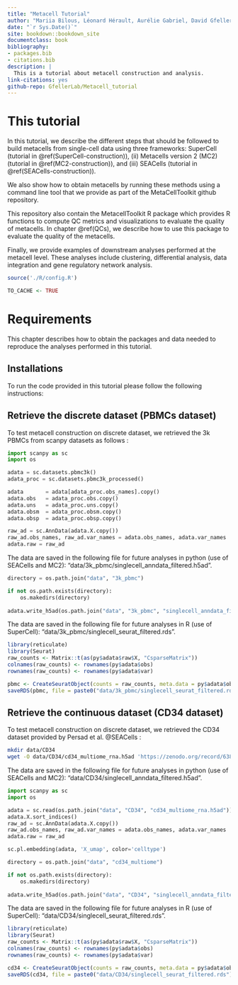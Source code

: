 ```yaml
--- 
title: "Metacell Tutorial"
author: "Mariia Bilous, Léonard Hérault, Aurélie Gabriel, David Gfeller"
date: "`r Sys.Date()`"
site: bookdown::bookdown_site
documentclass: book
bibliography:
- packages.bib
- citations.bib
description: |
  This is a tutorial about metacell construction and analysis.
link-citations: yes
github-repo: GfellerLab/Metacell_tutorial
---
```


# This tutorial

In this tutorial, we describe the different steps that should be followed to build metacells from single-cell data using three frameworks:
SuperCell (tutorial in \@ref(SuperCell-construction)), (ii) Metacells version 2 (MC2) (tutorial in \@ref(MC2-construction)), and (iii) SEACells (tutorial in \@ref(SEACells-construction)).

We also show how to obtain metacells by running these methods using a command line tool that we provide as part of the MetaCellToolkit github repository.

This repository also contain the MetacellToolkit R package which provides R functions to compute QC metrics and visualizations to evaluate the quality of metacells.
In chapter \@ref(QCs), we describe how to use this package to evaluate the quality of the metacells.

Finally, we provide examples of downstream analyses performed at the metacell level. These analyses include clustering, differential analysis, data integration and gene regulatory network analysis.

```r
source('./R/config.R')
```

```r
TO_CACHE <- TRUE
```

# Requirements 

This chapter describes how to obtain the packages and data needed to reproduce the analyses performed in this tutorial.

## Installations {#installations}

To run the code provided in this tutorial please follow the following instructions:


<!-- ```{r, eval = FALSE} -->
<!-- install.packages('reticulate') # to run Python -->
<!-- ``` -->

<!-- Then, we need to setup virtual environment -->

<!-- ```{bash, eval = FALSE} -->
<!-- pip install virtualenv -->
<!-- cd <Path_to_Metacell_tutorial> -->
<!-- virtualenv my_env -->
<!-- source my_env/bin/activate -->

<!-- # Installing SEACells, pip install installs old version, that does not work for me, thus install from git -->
<!-- git clone https://github.com/dpeerlab/SEACells.git -->
<!-- cd SEACells -->
<!-- python setup.py install -->
<!-- cd .. -->
<!-- pip install -r SEACells_requirements.txt  -->
<!-- pip install ipywidgets -->
<!-- pip install jupyter -->

<!-- # or pip install git+https://github.com/dpeerlab/SEACells -->

<!-- # Install MC2 -->
<!-- pip install git+https://github.com/tanaylab/metacells -->

<!-- # in project dir -->
<!-- echo 'RETICULATE_PYTHON=my_env/bin/python' > '.Renviron' -->

<!-- # restart RStudio and open 'Metacell_tutorial.Rproj' -->

<!-- ``` -->


<!-- ## Render book  -->

<!-- The function to render book is `bookdown::render_book()`, this will take some time, as it will execute all the chunks in the book, there is an option to cache some chunks, but we have to make sure that cached chunks do not share variables with non-cached chunks (it will raise an error anyway).  -->

<!-- `bookdown::preview_chapter()` renders a chapter. -->

<!-- ```{r, eval = T} -->
<!-- # library('reticulate') # to run Python -->
<!-- # use_python("/home/gabriela/miniconda3/envs/seacells/bin/python3.8") -->

<!-- ``` -->

## Retrieve the discrete dataset (PBMCs dataset) {#PBMC-data}

To test metacell construction on discrete dataset, we retrieved the 3k PBMCs from scanpy datasets as follows :
```python
import scanpy as sc 
import os

adata = sc.datasets.pbmc3k()
adata_proc = sc.datasets.pbmc3k_processed()

adata       = adata[adata_proc.obs_names].copy()
adata.obs   = adata_proc.obs.copy()
adata.uns   = adata_proc.uns.copy()
adata.obsm  = adata_proc.obsm.copy()
adata.obsp  = adata_proc.obsp.copy()

raw_ad = sc.AnnData(adata.X.copy())
raw_ad.obs_names, raw_ad.var_names = adata.obs_names, adata.var_names
adata.raw = raw_ad

```

<!-- We renormalize the data and and identify the most variable features. -->
<!-- ```{python, message = FALSE, cache = TO_CACHE} -->
<!-- # Normalize cells, log transform and compute highly variable genes -->
<!-- sc.pp.normalize_per_cell(adata) -->
<!-- sc.pp.log1p(adata) -->
<!-- sc.pp.highly_variable_genes(adata, n_top_genes=2000) -->
<!-- variable_genes=adata.var_names[adata.var.highly_variable].tolist() -->
<!-- ``` -->

<!-- We run PCA and UMAP to visualize the data. -->
<!-- Here we use 30 components to be consistent with the number of components used in the entire tutorial,  -->
<!-- but feel free to explore other number of principal components to use -->

<!-- ```{python dim-reduction, cache = TO_CACHE, message = FALSE, warning = FALSE} -->
<!-- n_comp    = 30 -->
<!-- sc.tl.pca(adata, n_comps=n_comp, use_highly_variable=True) -->

<!-- # Compute UMAP for visualization -->
<!-- sc.pp.neighbors(adata, n_neighbors=15, n_pcs=30) -->
<!-- sc.tl.umap(adata) -->
<!-- sc.pl.embedding(adata, 'X_umap', color='louvain') -->

<!-- ``` -->
The data are saved in the following file for future analyses in python (use of SEACells and MC2): "data/3k_pbmc/singlecell_anndata_filtered.h5ad".

```python
directory = os.path.join("data", "3k_pbmc")

if not os.path.exists(directory):
    os.makedirs(directory)
    
adata.write_h5ad(os.path.join("data", "3k_pbmc", "singlecell_anndata_filtered.h5ad"))
```

The data are saved in the following file for future analyses in R (use of SuperCell): "data/3k_pbmc/singlecell_seurat_filtered.rds".

```r
library(reticulate)
library(Seurat)
raw_counts <- Matrix::t(as(py$adata$raw$X, "CsparseMatrix"))
colnames(raw_counts) <- rownames(py$adata$obs)
rownames(raw_counts) <- rownames(py$adata$var)

pbmc <- CreateSeuratObject(counts = raw_counts, meta.data = py$adata$obs)
saveRDS(pbmc, file = paste0("data/3k_pbmc/singlecell_seurat_filtered.rds"))
```

<!-- ```{r, eval = T, collapse = TO_CACHE} -->
<!-- library(reticulate) -->
<!-- library(Seurat) -->
<!-- raw_counts <- Matrix::t(as(py$adata$raw$X, "CsparseMatrix")) -->
<!-- colnames(raw_counts) <- rownames(py$adata$obs) -->
<!-- rownames(raw_counts) <- rownames(py$adata$var) -->

<!-- # norm_counts <- Matrix::t(as(py$adata$X, "CsparseMatrix")) -->
<!-- # colnames(norm_counts) <- rownames(py$adata$obs) -->
<!-- # rownames(norm_counts) <- rownames(py$adata$var) -->

<!-- pbmc <- CreateSeuratObject(counts = raw_counts, meta.data = py$adata$obs) -->
<!-- # pbmc@assays$RNA@data <- norm_counts -->
<!-- # pbmc@misc[["sc.pca"]] <- py$adata$obsm$X_pca -->
<!-- # pbmc@misc[["sc.umap"]] <- py$adata$obsm$X_umap -->
<!-- # pbmc@misc[["variable_genes"]] <- py$variable_genes -->
<!-- saveRDS(pbmc, file = paste0("data/3k_pbmc/singlecell_seurat_filtered.rds")) -->
<!-- ``` -->


<!-- ## 10k PBMC -->
<!-- ```{bash, eval = FALSE, cache = TO_CACHE} -->
<!-- # Creat data folder and download demo data from 10X genomics -->
<!-- mkdir data/10k_pbmc/ -->
<!-- wget http://cf.10xgenomics.com/samples/cell-exp/3.0.0/pbmc_10k_v3/pbmc_10k_v3_filtered_feature_bc_matrix.tar.gz -O data/10k_pbmc/pbmc_10k_v3_filtered_feature_bc_matrix.tar.gz -->
<!-- cd data/10k_pbmc/; tar -xzf pbmc_10k_v3_filtered_feature_bc_matrix.tar.gz -->
<!-- ``` -->

<!-- ```{python, eval = T, collapse = T, cache = TO_CACHE} -->
<!-- import scanpy as sc  -->
<!-- import os -->
<!-- adata = sc.read_10x_mtx(os.path.join("data", "10k_pbmc", "filtered_feature_bc_matrix")) -->
<!-- adata.var_names_make_unique() -->
<!-- adata -->
<!-- adata.X.sort_indices() -->

<!-- # # Filter cells based on min nb of genes and filter genes baased on min nb of cells -->
<!-- # sc.pp.filter_cells(adata, min_genes=200) -->
<!-- # sc.pp.filter_genes(adata, min_cells=3) -->

<!-- # Filter out doublets  -->
<!-- # sc.external.pp.scrublet(adata) #estimates doublets -->
<!-- # adata = adata[adata.obs['predicted_doublet'] == False] #do the actual filtering -->
<!-- # adata -->

<!-- raw_ad = sc.AnnData(adata.X.copy()) -->
<!-- raw_ad.obs_names, raw_ad.var_names = adata.obs_names, adata.var_names -->
<!-- adata.raw = raw_ad -->


<!-- sc.pl.embedding(adata, 'X_umap', color='celltype') -->

<!-- directory = os.path.join("data", "10k_pbmc") -->

<!-- if not os.path.exists(directory): -->
<!--     os.makedirs(directory) -->

<!-- adata.write_h5ad(os.path.join("data", "10k_pbmc", "singlecell_anndata_filtered.h5ad")) -->
<!-- ``` -->

<!-- ```{r pbmc10k, cache = TO_CACHE, message = FALSE, warning = FALSE} -->
<!-- library(SeuratData) -->
<!-- # InstallData("pbmcMultiome") -->
<!-- pbmc.rna <- LoadData("pbmcMultiome", "pbmc.rna") -->
<!-- pbmc.rna <- pbmc.rna[,pbmc.rna$seurat_annotations != "filtered"]  -->
<!-- pbmc.rna@meta.data$seurat_annotations <- plyr::revalue(pbmc.rna@meta.data$seurat_annotations , -->
<!--                                                        c("CD8 TEM_1" = "CD8", -->
<!--                                                          "CD8 TEM_2" = "CD8", -->
<!--                                                          "Intermediate B" = "B", -->
<!--                                                          "Naive B" = "B", -->
<!--                                                          "Memory B" = "B", -->
<!--                                                          "CD4 Naive" = "CD4", "CD4 TCM" = "CD4",  -->
<!--                                                          "CD4 TEM" = "CD4", "Treg" = "CD4", -->
<!--                                                          "CD8 Naive" = "CD8" -->
<!--                                                          )) -->
<!-- # library(Seurat) -->
<!-- # pbmc.rna <- NormalizeData(pbmc.rna, normalization.method = "LogNormalize") -->
<!-- # pbmc.rna <- FindVariableFeatures(pbmc.rna, nfeatures = 2000) -->
<!-- # pbmc.rna <- ScaleData(pbmc.rna) -->
<!-- # pbmc.rna <- RunPCA(pbmc.rna, npcs = 30, verbose = F) -->
<!-- # pbmc.rna <- RunUMAP(pbmc.rna, reduction = "pca", dims = c(1:30), n.neighbors = 15, verbose = F) -->
<!-- # UMAPPlot(pbmc.rna, group.by = "seurat_annotations") -->

<!-- saveRDS(pbmc.rna, file = paste0("data/10k_pbmc/singlecell_seurat_filtered.rds")) -->


<!-- # create single-cell anndata to compute separation using the python function -->
<!-- pbmc.rna.ad <- anndata::AnnData( -->
<!--   X = Matrix::t(Seurat::GetAssayData(pbmc.rna, slot = "counts")), -->
<!--   obs = pbmc.rna@meta.data  -->
<!-- ) -->

<!-- anndata::write_h5ad(anndata = pbmc.rna.ad, filename = "data/10k_pbmc/singlecell_anndata_filtered.h5ad") -->
<!-- rm(pbmc.rna, pbmc.rna.ad) -->
<!-- ``` -->



## Retrieve the continuous dataset (CD34 dataset) {#CD34-data}

To test metacell construction on discrete dataset, we retrieved the CD34 dataset provided by Persad et al. @SEACells :
```bash
mkdir data/CD34
wget -O data/CD34/cd34_multiome_rna.h5ad 'https://zenodo.org/record/6383269/files/cd34_multiome_rna.h5ad?download=1' 
```

The data are saved in the following file for future analyses in python (use of SEACells and MC2): "data/CD34/singlecell_anndata_filtered.h5ad".
```python
import scanpy as sc 
import os

adata = sc.read(os.path.join("data", "CD34", "cd34_multiome_rna.h5ad"))
adata.X.sort_indices()
raw_ad = sc.AnnData(adata.X.copy())
raw_ad.obs_names, raw_ad.var_names = adata.obs_names, adata.var_names
adata.raw = raw_ad

sc.pl.embedding(adata, 'X_umap', color='celltype')

directory = os.path.join("data", "cd34_multiome")

if not os.path.exists(directory):
    os.makedirs(directory)
    
adata.write_h5ad(os.path.join("data", "CD34", "singlecell_anndata_filtered.h5ad"))
```

The data are saved in the following file for future analyses in R (use of SuperCell): "data/CD34/singlecell_seurat_filtered.rds".

```r
library(reticulate)
library(Seurat)
raw_counts <- Matrix::t(as(py$adata$raw$X, "CsparseMatrix"))
colnames(raw_counts) <- rownames(py$adata$obs)
rownames(raw_counts) <- rownames(py$adata$var)

cd34 <- CreateSeuratObject(counts = raw_counts, meta.data = py$adata$obs)
saveRDS(cd34, file = paste0("data/CD34/singlecell_seurat_filtered.rds"))
```

